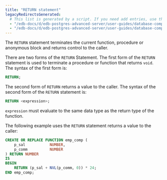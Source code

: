 ```yaml
---
title: "RETURN statement"
legacyRedirectsGenerated:
  # This list is generated by a script. If you need add entries, use the `legacyRedirects` key.
  - "/edb-docs/d/edb-postgres-advanced-server/user-guides/database-compatibility-for-oracle-developers-guide/9.6/Database_Compatibility_for_Oracle_Developers_Guide_v9.6.1.063.html"
  - "/edb-docs/d/edb-postgres-advanced-server/user-guides/database-compatibility-for-oracle-developers-guide/9.5/Database_Compatibility_for_Oracle_Developers_Guide.1.157.html"
---
```


<div id="return_statement" class="registered_link"></div>

The `RETURN` statement terminates the current function, procedure or anonymous block and returns control to the caller.

There are two forms of the `RETURN` Statement. The first form of the `RETURN` statement is used to terminate a procedure or function that returns `void`. The syntax of the first form is:

```sql
RETURN;
```

The second form of `RETURN` returns a value to the caller. The syntax of the second form of the `RETURN` statement is:

```sql
RETURN <expression>;
```

`expression` must evaluate to the same data type as the return type of the function.

The following example uses the `RETURN` statement returns a value to the caller:

```sql
CREATE OR REPLACE FUNCTION emp_comp (
    p_sal           NUMBER,
    p_comm          NUMBER
) RETURN NUMBER
IS
BEGIN
    RETURN (p_sal + NVL(p_comm, 0)) * 24;
END emp_comp;
```
